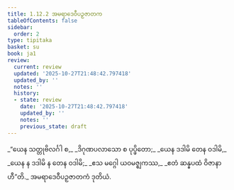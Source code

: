 ```yaml
---
title: 1.12.2 အမရာဒေဝီပဉှဇာတက
tableOfContents: false
sidebar:
  order: 2
type: tipitaka
basket: su
book: ja1
review:
  current: review
  updated: '2025-10-27T21:48:42.797418'
  updated_by: ''
  notes: ''
  history:
  - state: review
    date: '2025-10-27T21:48:42.797418'
    updated_by: ''
    notes: ''
    previous_state: draft
---
```



<ReviewStatus review={frontmatter.review} showDetails={true} />

<HypothesisAnnotation frontmatter={frontmatter} />

<DynamicBreadcrumb />

<Division number="112" book="ja1" e="ch" v="22" p="26">

<Paragraph number="249" type="verses" book="ja1">
_“ယေန သတ္တုဗိလင်္ဂါ စ,_  
_ဒိဂုဏပလာသော စ ပုပ္ဖိတော;_  
_ယေန ဒဒါမိ တေန ဝဒါမိ,_  
_ယေန န ဒဒါမိ န တေန ဝဒါမိ;_  
_ဧသ မဂ္ဂေါ ယဝမဇ္ဈကဿ,_  
_ဧတံ ဆန္နပထံ ဝိဇာနာဟီ”တိ._  


</Paragraph>
</Division>

<Paragraph number="250" type="center" book="ja1">
အမရာဒေဝီပဉှဇာတကံ ဒုတိယံ.
</Paragraph>